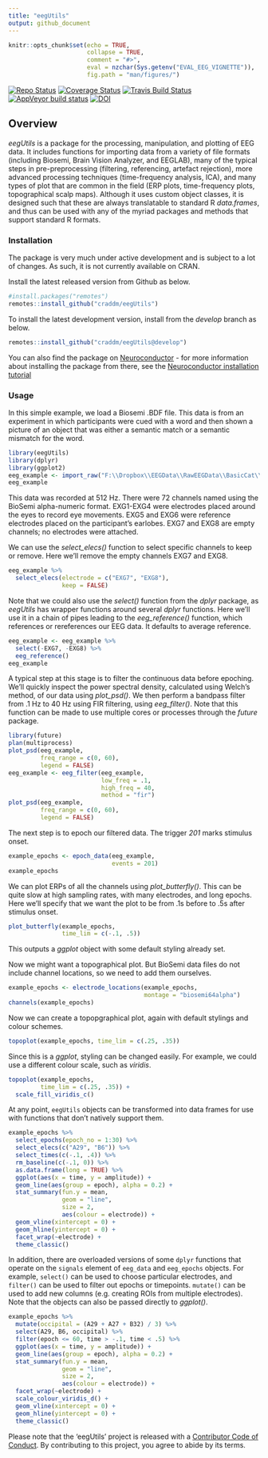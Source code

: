 ```yaml
---
title: "eegUtils"
output: github_document
---
```


```r
knitr::opts_chunk$set(echo = TRUE,
                      collapse = TRUE,
                      comment = "#>",
                      eval = nzchar(Sys.getenv("EVAL_EEG_VIGNETTE")),
                      fig.path = "man/figures/")
```

[![Repo Status](http://www.repostatus.org/badges/latest/wip.svg)](http://www.repostatus.org/#wip)
[![Coverage Status](https://img.shields.io/codecov/c/github/craddm/eegUtils/master.svg)](https://codecov.io/github/craddm/eegUtils?branch=master) 
[![Travis Build Status](https://travis-ci.org/craddm/eegUtils.svg?branch=master)](https://travis-ci.org/craddm/eegUtils) 
[![AppVeyor build status](https://ci.appveyor.com/api/projects/status/github/craddm/eegUtils?branch=master&svg=true)](https://ci.appveyor.com/project/craddm/eegUtils)
[![DOI](https://zenodo.org/badge/85406871.svg)](https://zenodo.org/badge/latestdoi/85406871)

## Overview

*eegUtils* is a package for the processing, manipulation, and plotting of EEG data. It includes functions for importing data from a variety of file formats (including Biosemi, Brain Vision Analyzer, and EEGLAB), many of the typical steps in pre-preprocessing (filtering, referencing, artefact rejection), more advanced processing techniques (time-frequency analysis, ICA), and many types of plot that are common in the field (ERP plots, time-frequency plots, topographical scalp maps). Although it uses custom object classes, it is designed such that these are always translatable to standard R *data.frames*, and thus can be used with any of the myriad packages and methods that support standard R formats.

### Installation

The package is very much under active development and is subject to a lot of changes. As such, it is not currently available on CRAN. 

Install the latest released version from Github as below.

```r
#install.packages("remotes")
remotes::install_github("craddm/eegUtils")
```

To install the latest development version, install from the *develop* branch as below.

```r
remotes::install_github("craddm/eegUtils@develop")
```

You can also find the package on [Neuroconductor](https://neuroconductor.org) - for more information about installing the package from there, see the [Neuroconductor installation tutorial](https://neuroconductor.org/tutorials/install)

### Usage

In this simple example, we load a Biosemi .BDF file. This data is from an experiment in which participants were cued with a word and then shown a picture of an object that was either a semantic match or a semantic mismatch for the word.

```r
library(eegUtils)
library(dplyr)
library(ggplot2)
eeg_example <- import_raw("F:\\Dropbox\\EEGData\\RawEEGData\\BasicCat\\S2B1.bdf")
eeg_example
```

This data was recorded at 512 Hz. There were 72 channels named using the BioSemi alpha-numeric format. EXG1-EXG4 were electrodes placed around the eyes to record eye movements. EXG5 and EXG6 were reference electrodes placed on the participant's earlobes. EXG7 and EXG8 are empty channels; no electrodes were attached.

We can use the *select_elecs()* function to select specific channels to keep or remove. Here we'll remove the empty channels EXG7 and EXG8.

```r
eeg_example %>%
  select_elecs(electrode = c("EXG7", "EXG8"),
               keep = FALSE)
```

Note that we could also use the *select()* function from the *dplyr* package, as *eegUtils* has wrapper functions around several *dplyr* functions. Here we'll use it in a chain of pipes leading to the *eeg_reference()* function, which references or rereferences our EEG data. It defaults to average reference.

```r
eeg_example <- eeg_example %>%
  select(-EXG7, -EXG8) %>%
  eeg_reference()
eeg_example
```

A typical step at this stage is to filter the continuous data before epoching. We'll quickly inspect the power spectral density, calculated using Welch's method, of our data using *plot_psd()*.
We then perform a bandpass filter from .1 Hz to 40 Hz using FIR filtering, using *eeg_filter()*. Note that this function can be made to use multiple cores or processes through the *future* package.

```r
library(future)
plan(multiprocess)
plot_psd(eeg_example, 
         freq_range = c(0, 60),
         legend = FALSE)
eeg_example <- eeg_filter(eeg_example,
                          low_freq = .1,
                          high_freq = 40,
                          method = "fir")
plot_psd(eeg_example, 
         freq_range = c(0, 60),
         legend = FALSE)
```

The next step is to epoch our filtered data. The trigger *201* marks stimulus onset.

```r
example_epochs <- epoch_data(eeg_example,
                             events = 201)
example_epochs
```

We can plot ERPs of all the channels using *plot_butterfly()*. This can be quite slow at high sampling rates, with many electrodes, and long epochs. Here we'll specify that we want the plot to be from .1s before to .5s after stimulus onset.

```r
plot_butterfly(example_epochs,
               time_lim = c(-.1, .5))
```
This outputs a *ggplot* object with some default styling already set. 

Now we might want a topographical plot. But BioSemi data files do not include channel locations, so we need to add them ourselves.

```r
example_epochs <- electrode_locations(example_epochs,
                                      montage = "biosemi64alpha")
channels(example_epochs)
```

Now we can create a topopgraphical plot, again with default stylings and colour schemes.

```r
topoplot(example_epochs, time_lim = c(.25, .35))
```

Since this is a *ggplot*, styling can be changed easily. For example, we could use a different colour scale, such as *viridis*.

```r
topoplot(example_epochs,
         time_lim = c(.25, .35)) +
  scale_fill_viridis_c()
```


At any point, `eegUtils` objects can be transformed into data frames for use with functions that don't natively support them.

```r
example_epochs %>%
  select_epochs(epoch_no = 1:30) %>%
  select_elecs(c("A29", "B6")) %>%
  select_times(c(-.1, .4)) %>%
  rm_baseline(c(-.1, 0)) %>%
  as.data.frame(long = TRUE) %>%
  ggplot(aes(x = time, y = amplitude)) +
  geom_line(aes(group = epoch), alpha = 0.2) + 
  stat_summary(fun.y = mean,
               geom = "line",
               size = 2,
               aes(colour = electrode)) + 
  geom_vline(xintercept = 0) +
  geom_hline(yintercept = 0) +
  facet_wrap(~electrode) + 
  theme_classic()
```

In addition, there are overloaded versions of some `dplyr` functions that operate on the `signals` element of `eeg_data` and `eeg_epochs` objects. For example, `select()` can be used to choose particular electrodes, and `filter()` can be used to filter out epochs or timepoints. `mutate()` can be used to add new columns (e.g. creating ROIs from multiple electrodes). Note that the objects can also be passed directly to *ggplot()*.

```r
example_epochs %>%
  mutate(occipital = (A29 + A27 + B32) / 3) %>%
  select(A29, B6, occipital) %>%
  filter(epoch <= 60, time > -.1, time < .5) %>%
  ggplot(aes(x = time, y = amplitude)) +
  geom_line(aes(group = epoch), alpha = 0.2) + 
  stat_summary(fun.y = mean,
               geom = "line",
               size = 2,
               aes(colour = electrode)) +
  facet_wrap(~electrode) + 
  scale_colour_viridis_d() +
  geom_vline(xintercept = 0) +
  geom_hline(yintercept = 0) +
  theme_classic()
```


Please note that the 'eegUtils' project is released with a
[Contributor Code of Conduct](CODE_OF_CONDUCT.md).
By contributing to this project, you agree to abide by its terms.
